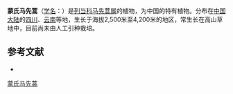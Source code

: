 {{Speciesbox
| name = 蒙氏马先蒿
| status = 
| status_system = 
| image =
| genus = Pedicularis
| species = monbeigiana
| authority = Bonati
}}

'''蒙氏马先蒿'''（[[学名|学名]]：{{lang|la|''Pedicularis monbeigiana''}}）是[[列当科|列当科]][[马先蒿属|马先蒿属]]的植物，为中国的特有植物。分布在[[中国大陆|中国大陆]]的[[四川|四川]]、[[云南|云南]]等地，生长于海拔2,500米至4,200米的地区，常生长在高山草地中，目前尚未由人工引种栽培。

== 参考文献 ==
<div class="references-small">
* {{cite web| url =http://www.bioinfo.cn/db05/KmzwSpecies.php?action=view&id=20332| title =蒙氏马先蒿| work =《中国高等植物数据库全库》| publisher =中国科学院微生物研究所| author =昆明植物研究所| accessdate =2009-02-25}}{{dead link|date=2018年4月 |bot=InternetArchiveBot |fix-attempted=yes }}
</div>
{{Taxonbar|from=Q15230824}}

[[Category:马先蒿属|蒙氏马先蒿]]


{{植物小作品}}